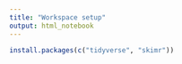 ```yaml
---
title: "Workspace setup"
output: html_notebook
---
```


```r
install.packages(c("tidyverse", "skimr"))
```
